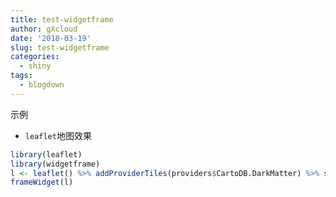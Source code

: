 ```yaml
---
title: test-widgetframe
author: gXcloud
date: '2018-03-19'
slug: test-widgetframe
categories:
  - shiny
tags:
  - blogdown
---
```



示例

- `leaflet`地图效果

```r
library(leaflet)
library(widgetframe)
l <- leaflet() %>% addProviderTiles(providers$CartoDB.DarkMatter) %>% setView(0,0,2)
frameWidget(l)
```
